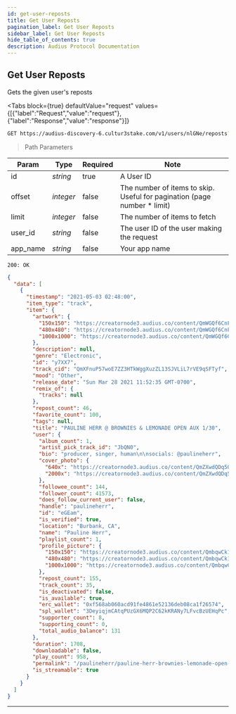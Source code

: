 ```yaml
---
id: get-user-reposts
title: Get User Reposts
pagination_label: Get User Reposts
sidebar_label: Get User Reposts
hide_table_of_contents: true
description: Audius Protocol Documentation
---
```



## Get User Reposts

Gets the given user's reposts

<Tabs
  block={true}
  defaultValue="request"
  values={[{"label":"Request","value":"request"},{"label":"Response","value":"response"}]}
>
<TabItem value="request">

```bash
GET https://audius-discovery-6.cultur3stake.com/v1/users/nlGNe/reposts?app_name=EXAMPLEAPP HTTP/1.1
```

> Path Parameters

| Param    | Type      | Required | Note                                                                      |
| -------- | --------- | -------- | ------------------------------------------------------------------------- |
| id       | _string_  | true     | A User ID                                                                 |
| offset   | _integer_ | false    | The number of items to skip. Useful for pagination (page number \* limit) |
| limit    | _integer_ | false    | The number of items to fetch                                              |
| user_id  | _string_  | false    | The user ID of the user making the request                                |
| app_name | _string_  | false    | Your app name                                                             |

</TabItem>
<TabItem value="response">

`200: OK`

```json
{
  "data": [
    {
      "timestamp": "2021-05-03 02:48:00",
      "item_type": "track",
      "item": {
        "artwork": {
          "150x150": "https://creatornode3.audius.co/content/QmWGQf6CnFJJ4he13eDF2vZwDyoaWcHL3HziQyaSPwVFd3/150x150.jpg",
          "480x480": "https://creatornode3.audius.co/content/QmWGQf6CnFJJ4he13eDF2vZwDyoaWcHL3HziQyaSPwVFd3/480x480.jpg",
          "1000x1000": "https://creatornode3.audius.co/content/QmWGQf6CnFJJ4he13eDF2vZwDyoaWcHL3HziQyaSPwVFd3/1000x1000.jpg"
        },
        "description": null,
        "genre": "Electronic",
        "id": "y7XX7",
        "track_cid": "QmXFnuP57woE7ZZ3HTkWggXuzZL13SJVLiL7rVE9qSFTyf",
        "mood": "Other",
        "release_date": "Sun Mar 28 2021 11:52:35 GMT-0700",
        "remix_of": {
          "tracks": null
        },
        "repost_count": 46,
        "favorite_count": 100,
        "tags": null,
        "title": "PAULINE HERR @ BROWNIES & LEMONADE OPEN AUX 1/30",
        "user": {
          "album_count": 1,
          "artist_pick_track_id": "JbQN0",
          "bio": "producer, singer, human\n\nsocials: @paulineherr",
          "cover_photo": {
            "640x": "https://creatornode3.audius.co/content/QmZXwdQDq5QDJW3W17g4n4zXVjaDGDbvuzsMWqhis61W7h/640x.jpg",
            "2000x": "https://creatornode3.audius.co/content/QmZXwdQDq5QDJW3W17g4n4zXVjaDGDbvuzsMWqhis61W7h/2000x.jpg"
          },
          "followee_count": 144,
          "follower_count": 41573,
          "does_follow_current_user": false,
          "handle": "paulineherr",
          "id": "eGEam",
          "is_verified": true,
          "location": "Burbank, CA",
          "name": "Pauline Herr",
          "playlist_count": 1,
          "profile_picture": {
            "150x150": "https://creatornode3.audius.co/content/QmbqwCk1axAdXk9iFfeU48iu1P73ChUA3kxpeg7PJBRHsC/150x150.jpg",
            "480x480": "https://creatornode3.audius.co/content/QmbqwCk1axAdXk9iFfeU48iu1P73ChUA3kxpeg7PJBRHsC/480x480.jpg",
            "1000x1000": "https://creatornode3.audius.co/content/QmbqwCk1axAdXk9iFfeU48iu1P73ChUA3kxpeg7PJBRHsC/1000x1000.jpg"
          },
          "repost_count": 155,
          "track_count": 35,
          "is_deactivated": false,
          "is_available": true,
          "erc_wallet": "0xf568ab060acd91fe4861e52136deb08ca1f26574",
          "spl_wallet": "3DeyiqjmCAtqPUzGX6MQP2C62kKRANy7LFvcBzUEHqPc",
          "supporter_count": 8,
          "supporting_count": 0,
          "total_audio_balance": 131
        },
        "duration": 1708,
        "downloadable": false,
        "play_count": 958,
        "permalink": "/paulineherr/pauline-herr-brownies-lemonade-open-aux-130-316935",
        "is_streamable": true
      }
    }
  ]
}
```

</TabItem>
</Tabs>

---
